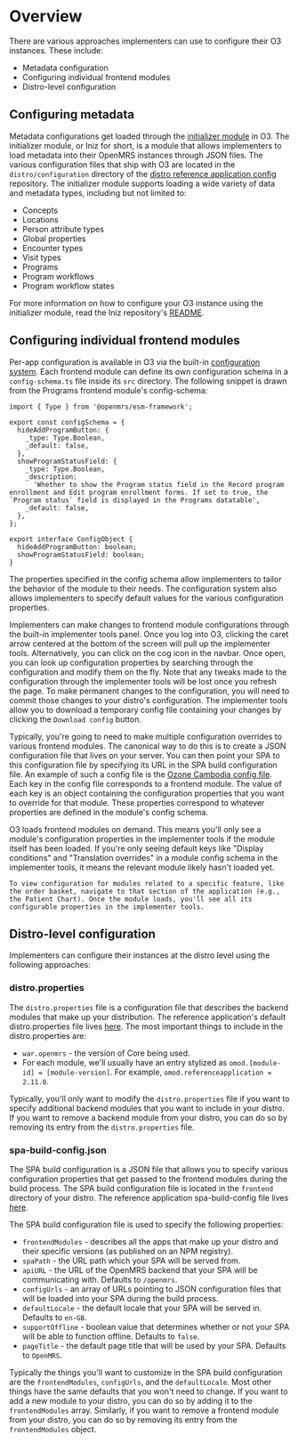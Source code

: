 
# Overview

There are various approaches implementers can use to configure their O3 instances. These include:

- Metadata configuration
- Configuring individual frontend modules
- Distro-level configuration

## Configuring metadata

Metadata configurations get loaded through the [initializer module](https://github.com/mekomsolutions/openmrs-module-initializer) in O3. The initializer module, or Iniz for short, is a module that allows implementers to load metadata into their OpenMRS instances through JSON files. The various configuration files that ship with O3 are located in the `distro/configuration` directory of the [distro reference application config](https://github.com/openmrs/openmrs-distro-referenceapplication/tree/main/distro/configuration) repository. The initializer module supports loading a wide variety of data and metadata types, including but not limited to:

- Concepts
- Locations
- Person attribute types
- Global properties
- Encounter types
- Visit types
- Programs
- Program workflows
- Program workflow states

For more information on how to configure your O3 instance using the initializer module, read the Iniz repository's [README](https://github.com/mekomsolutions/openmrs-module-initializer#openmrs-initializer-module).

## Configuring individual frontend modules

Per-app configuration is available in O3 via the built-in [configuration system](/docs/configuration-system). Each frontend module can define its own configuration schema in a `config-schema.ts` file inside its `src` directory. The following snippet is drawn from the Programs frontend module's config-schema:

```tsx filename="src/config-schema.ts"
import { Type } from '@openmrs/esm-framework';

export const configSchema = {
  hideAddProgramButton: {
    _type: Type.Boolean,
    _default: false,
  },
  showProgramStatusField: {
    _type: Type.Boolean,
    _description:
      'Whether to show the Program status field in the Record program enrollment and Edit program enrollment forms. If set to true, the `Program status` field is displayed in the Programs datatable',
    _default: false,
  },
};

export interface ConfigObject {
  hideAddProgramButton: boolean;
  showProgramStatusField: boolean;
}
```

The properties specified in the config schema allow implementers to tailor the behavior of the module to their needs. The configuration system also allows implementers to specify default values for the various configuration properties. 

Implementers can make changes to frontend module configurations through the built-in implementer tools panel. Once you log into O3, clicking the caret arrow centered at the bottom of the screen will pull up the implementer tools. Alternatively, you can click on the cog icon in the navbar. Once open, you can look up configuration properties by searching through the configuration and modify them on the fly. Note that any tweaks made to the configuration through the implementer tools will be lost once you refresh the page. To make permanent changes to the configuration, you will need to commit those changes to your distro's configuration. The implementer tools allow you to download a temporary config file containing your changes by clicking the `Download config` button.

Typically, you're going to need to make multiple configuration overrides to various frontend modules. The canonical way to do this is to create a JSON configuration file that lives on your server. You can then point your SPA to this configuration file by specifying its URL in the SPA build configuration file. An example of such a config file is the [Ozone Cambodia config file](https://github.com/mekomsolutions/ozone-distro-cambodia/blob/main/base/configs/openmrs/frontend_config/ozone-frontend-config.json). Each key in the config file corresponds to a frontend module. The value of each key is an object containing the configuration properties that you want to override for that module. These properties correspond to whatever properties are defined in the module's config schema.

  <Callout emoji="ℹ️" type="info">
    O3 loads frontend modules on demand. This means you'll only see a module's configuration properties in the implementer tools if the module itself has been loaded. If you're only seeing default keys like "Display conditions" and "Translation overrides" in a module config schema in the implementer tools, it means the relevant module likely hasn't loaded yet.

    To view configuration for modules related to a specific feature, like the order basket, navigate to that section of the application (e.g., the Patient Chart). Once the module loads, you'll see all its configurable properties in the implementer tools.
  </Callout>

## Distro-level configuration

Implementers can configure their instances at the distro level using the following approaches:

### distro.properties

The `distro.properties` file is a configuration file that describes the backend modules that make up your distribution. The reference application's default distro.properties file lives [here](https://github.com/openmrs/openmrs-distro-referenceapplication/blob/main/distro/distro.properties). The most important things to include in the distro.properties are:

- `war.openmrs` - the version of Core being used.
- For each module, we'll usually have an entry stylized as `omod.[module-id] = [module-version]`. For example, `omod.referenceapplication = 2.11.0`.

Typically, you'll only want to modify the `distro.properties` file if you want to specify additional backend modules that you want to include in your distro. If you want to remove a backend module from your distro, you can do so by removing its entry from the `distro.properties` file.

### spa-build-config.json

The SPA build configuration is a JSON file that allows you to specify various configuration properties that get passed to the frontend modules during the build process. The SPA build configuration file is located in the `frontend` directory of your distro. The reference application spa-build-config file lives [here](https://github.com/openmrs/openmrs-distro-referenceapplication/blob/main/frontend/spa-build-config.json).

The SPA build configuration file is used to specify the following properties:

- `frontendModules` - describes all the apps that make up your distro and their specific versions (as published on an NPM registry).
- `spaPath` - the URL path which your SPA will be served from. 
- `apiURL` - the URL of the OpenMRS backend that your SPA will be communicating with. Defaults to `/openmrs`.
- `configUrls` - an array of URLs pointing to JSON configuration files that will be loaded into your SPA during the build process. 
- `defaultLocale` - the default locale that your SPA will be served in. Defaults to `en-GB`.
- `supportOffline` - boolean value that determines whether or not your SPA will be able to function offline. Defaults to `false`.
- `pageTitle` - the default page title that will be used by your SPA. Defaults to `OpenMRS`.

Typically the things you'll want to customize in the SPA build configuration are the `frontendModules`, `configUrls`, and the `defaultLocale`. Most other things have the same defaults that you won't need to change. If you want to add a new module to your distro, you can do so by adding it to the `frontendModules` array. Similarly, if you want to remove a frontend module from your distro, you can do so by removing its entry from the `frontendModules` object.

